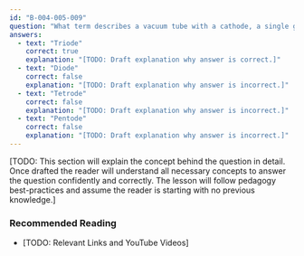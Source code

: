 ```yaml
---
id: "B-004-005-009"
question: "What term describes a vacuum tube with a cathode, a single grid and a plate?"
answers:
  - text: "Triode"
    correct: true
    explanation: "[TODO: Draft explanation why answer is correct.]"
  - text: "Diode"
    correct: false
    explanation: "[TODO: Draft explanation why answer is incorrect.]"
  - text: "Tetrode"
    correct: false
    explanation: "[TODO: Draft explanation why answer is incorrect.]"
  - text: "Pentode"
    correct: false
    explanation: "[TODO: Draft explanation why answer is incorrect.]"
---
```


[TODO: This section will explain the concept behind the question in detail. Once drafted the reader will understand all necessary concepts to answer the question confidently and correctly. The lesson will follow pedagogy best-practices and assume the reader is starting with no previous knowledge.]

### Recommended Reading

- [TODO: Relevant Links and YouTube Videos]

